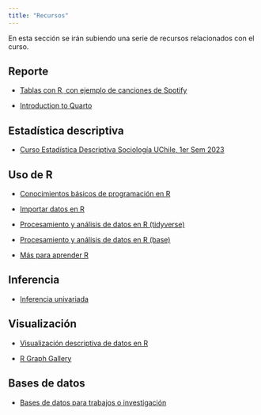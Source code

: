 ```yaml
---
title: "Recursos"
---
```


En esta sección se irán subiendo una serie de recursos relacionados con el curso.

## Reporte

- [Tablas con R, con ejemplo de canciones de Spotify](https://felixanalytix.medium.com/how-to-make-beautiful-tables-using-r-programming-35d75cc919fb)

- [Introduction to Quarto](https://www.youtube.com/watch?v=_f3latmOhew)

## Estadística descriptiva

- [Curso Estadística Descriptiva Sociología UChile, 1er Sem 2023](https://descriptiva-facso.netlify.app/)

## Uso de R

- [Conocimientos básicos de programación en R](https://descriptiva-facso.netlify.app/content/02-content)

- [Importar datos en R](https://descriptiva-facso.netlify.app/resource/03-resource) 

- [Procesamiento y análisis de datos en R (tidyverse)](https://descriptiva-facso.netlify.app/content/05-content)

- [Procesamiento y análisis de datos en R (base)](https://descriptiva-facso.netlify.app/resource/04-resource)

- [Más para aprender R](https://descriptiva-facso.netlify.app/resource/02-resource)

## Inferencia 

- [Inferencia univariada](https://descriptiva-facso.netlify.app/content/08-content)

## Visualización

- [Visualización descriptiva de datos en R](https://descriptiva-facso.netlify.app/content/06-content)

- [R Graph Gallery](https://r-graph-gallery.com/) 

## Bases de datos

- [Bases de datos para trabajos o investigación](https://descriptiva-facso.netlify.app/resource/01-resource)



